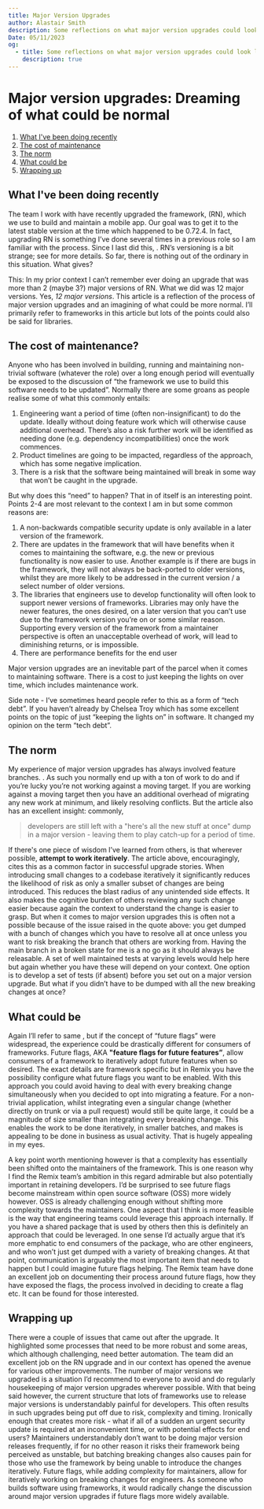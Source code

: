 ```yaml
---
title: Major Version Upgrades
author: Alastair Smith
description: Some reflections on what major version upgrades could look like
Date: 05/11/2023
og:
  - title: Some reflections on what major version upgrades could look like
    description: true
---
```



<Post>

# Major version upgrades: Dreaming of what could be normal

1. [What I've been doing recently](#what-ive-been-doing-recently)
2. [The cost of maintenance](#the-cost-of-maintenance)
3. [The norm](#the-norm)
4. [What could be](#what-could-be)
5. [Wrapping up](#wrapping-up)

## What I've been doing recently<a name="what-ive-been-doing-recently"></a>

The team I work with have recently upgraded the framework, <ArticleLink text="React Native" href="https://reactnative.dev/"/> (RN), which we use to build and maintain a mobile app. Our goal was to get it to the latest stable version at the time which happened to be 0.72.4. In fact, upgrading RN is something I’ve done several times in a previous role so I am familiar with the process. Since I last did this, <ArticleLink text=" there is even better tooling" href=" https://reactnative.dev/docs/upgrading#react-native-projects"/>. RN’s versioning is a bit strange; see <ArticleLink text="this issue" href="https://github.com/facebook/react-native/issues/16846"/> for more details. So far, there is nothing out of the ordinary in this situation. What gives?

This: In my prior context I can’t remember ever doing an upgrade that was more than 2 (maybe 3?) major versions of RN. What we did was 12 major versions. Yes, _12 major versions_. This article is a reflection of the process of major version upgrades and an imagining of what could be more normal. I’ll primarily refer to frameworks in this article but lots of the points could also be said for libraries.

## The cost of maintenance?<a name="the-cost-of-maintenance"></a>

Anyone who has been involved in building, running and maintaining non-trivial software (whatever the role) over a long enough period will eventually be exposed to the discussion of “the framework we use to build this software needs to be updated”. Normally there are some groans as people realise some of what this commonly entails:

1. Engineering want a period of time (often non-insignificant) to do the update. Ideally without doing feature work which will otherwise cause additional overhead. There’s also a risk further work will be identified as needing done (e.g. dependency incompatibilities) once the work commences.
2. Product timelines are going to be impacted, regardless of the approach, which has some negative implication.
3. There is a risk that the software being maintained will break in some way that won’t be caught in the upgrade.

But why does this “need” to happen? That in of itself is an interesting point. Points 2-4 are most relevant to the context I am in but some common reasons are:

1. A non-backwards compatible security update is only available in a later version of the framework.
2. There are updates in the framework that will have benefits when it comes to maintaining the software, e.g. the new or previous functionality is now easier to use. Another example is if there are bugs in the framework, they will not always be back-ported to older versions, whilst they are more likely to be addressed in the current version / a select number of older versions.
3. The libraries that engineers use to develop functionality will often look to support newer versions of frameworks. Libraries may only have the newer features, the ones desired, on a later version that you can’t use due to the framework version you’re on or some similar reason. Supporting every version of the framework from a maintainer perspective is often an unacceptable overhead of work, will lead to diminishing returns, or is impossible.
4. There are performance benefits for the end user

Major version upgrades are an inevitable part of the parcel when it comes to maintaining software. There is a cost to just keeping the lights on over time, which includes maintenance work.

Side note - I’ve sometimes heard people refer to this as a form of “tech debt”. If you haven’t already <ArticleLink text="I’d highly recommend this series" href="https://chelseatroy.com/2021/01/14/quantifying-technical-debt/"/> by Chelsea Troy which has some excellent points on the topic of just “keeping the lights on” in software. It changed my opinion on the term “tech debt”.

## The norm<a name="the-norm"></a>

My experience of major version upgrades has always involved feature branches. <ArticleLink text="This seems to be the norm" href="https://remix.run/blog/future-flags#status-quo"/>. As such you normally end up with a ton of work to do and if you’re lucky you’re not working against a moving target. If you are working against a moving target then you have an additional overhead of migrating any new work at minimum, and likely resolving conflicts. But the article also has an excellent insight: commonly,

> developers are still left with a "here's all the new stuff at once" dump in a major version - leaving them to play catch-up for a period of time.

If there's one piece of wisdom I’ve learned from others, is that wherever possible, **attempt to work iteratively**. The article above, encouragingly, cites this as a common factor in successful upgrade stories. When introducing small changes to a codebase iteratively it significantly reduces the likelihood of risk as only a smaller subset of changes are being introduced. This reduces the blast radius of any unintended side effects. It also makes the cognitive burden of others reviewing any such change easier because again the context to understand the change is easier to grasp. But when it comes to major version upgrades this is often not a possible because of the issue raised in the quote above: you get dumped with a bunch of changes which you have to resolve all at once unless you want to risk breaking the branch that others are working from. Having the main branch in a broken state for me is a no go as it should always be releasable. A set of well maintained tests at varying levels would help here but again whether you have these will depend on your context. One option is to develop a set of tests (if absent) before you set out on a major version upgrade. But what if you didn’t have to be dumped with all the new breaking changes at once?

## What could be<a name="what-could-be"></a>

Again I’ll refer to same <ArticleLink text="article" href="https://remix.run/blog/future-flags#introducing-future-flags"/>, but if the concept of “future flags” were widespread, the experience could be drastically different for consumers of frameworks. Future flags, AKA **"feature flags for future features”**, allow consumers of a framework to iteratively adopt future features when so desired. The exact details are framework specific but in Remix you have the possibility configure what future flags you want to be enabled. With this approach you could avoid having to deal with every breaking change simultaneously when you decided to opt into migrating a feature. For a non-trivial application, whilst integrating even a singular change (whether directly on trunk or via a pull request) would still be quite large, it could be a magnitude of size smaller than integrating every breaking change. This enables the work to be done iteratively, in smaller batches, and makes is appealing to be done in business as usual activity. That is hugely appealing in my eyes.

A key point worth mentioning however is that a complexity has essentially been shifted onto the maintainers of the framework. This is one reason why I find the Remix team’s ambition in this regard admirable but also potentially important in retaining developers. I’d be surprised to see future flags become mainstream within open source software (OSS) more widely however. OSS is already challenging enough without shifting more complexity towards the maintainers. One aspect that I think is more feasible is the way that engineering teams could leverage this approach internally. If you have a shared package that is used by others then this is definitely an approach that could be leveraged. In one sense I’d actually argue that it’s more emphatic to end consumers of the package, who are other engineers, and who won’t just get dumped with a variety of breaking changes. At that point, communication is arguably the most important item that needs to happen but I could imagine future flags helping. The Remix team have done an excellent job on documenting their process around future flags, how they have exposed the flags, the process involved in deciding to create a flag etc. It can be found <ArticleLink text="here" href="https://remix.run/docs/en/main/pages/api-development-strategy"/> for those interested.

## Wrapping up<a name="wrapping-up"></a>

There were a couple of issues that came out after the upgrade. It highlighted some processes that need to be more robust and some areas, which although challenging, need better automation. The team did an excellent job on the RN upgrade and in our context has opened the avenue for various other improvements. The number of major versions we upgraded is a situation I’d recommend to everyone to avoid and do regularly housekeeping of major version upgrades wherever possible. With that being said however, the current structure that lots of frameworks use to release major versions is understandably painful for developers. This often results in such upgrades being put off due to risk, complexity and timing. Ironically enough that creates more risk - what if all of a sudden an urgent security update is required at an inconvenient time, or with potential effects for end users? Maintainers understandably don’t want to be doing major version releases frequently, if for no other reason it risks their framework being perceived as unstable, but batching breaking changes also causes pain for those who use the framework by being unable to introduce the changes iteratively. Future flags, while adding complexity for maintainers, allow for iteratively working on breaking changes for engineers. As someone who builds software using frameworks, it would radically change the discussion around major version upgrades if future flags more widely available.

</Post>
